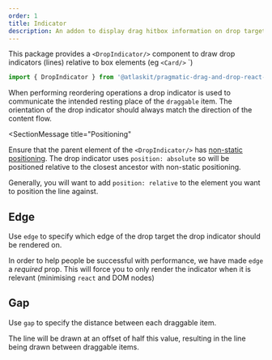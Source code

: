 ```yaml
---
order: 1
title: Indicator
description: An addon to display drag hitbox information on drop targets.
---
```



<!-- Wondering if this whole section should be moved into the hitbox package section... -->

This package provides a `<DropIndicator/>` component to draw drop indicators (lines) relative to box elements (eg `<Card/>`
`)

```ts
import { DropIndicator } from '@atlaskit/pragmatic-drag-and-drop-react-indicator/box';
```

When performing reordering operations a drop indicator is used to communicate the intended resting place of the `draggable` item. The orientation of the drop indicator should always match the direction of the content flow.

<SectionMessage
  title="Positioning"
>


Ensure that the parent element of the `<DropIndicator/>` has [non-static positioning](https://developer.mozilla.org/en-US/docs/Web/CSS/position). The drop indicator uses `position: absolute` so will be positioned relative
to the closest ancestor with non-static positioning.

Generally, you will want to add `position: relative` to the element you want to position the line against.

</SectionMessage>


## Edge

Use `edge` to specify which edge of the drop target the drop indicator should be rendered on.

<Example Component={ClosestEdgeExample} />

In order to help people be successful with performance, we have made `edge` a *required* prop. This will force you to only render the indicator when it is relevant (minimising `react` and DOM nodes)

<Example Component={ConditionalExample} />

## Gap

Use `gap` to specify the distance between each draggable item.

The line will be drawn at an offset of half this value, resulting in the line being drawn between draggable items.

<Example Component={GapExample} />
